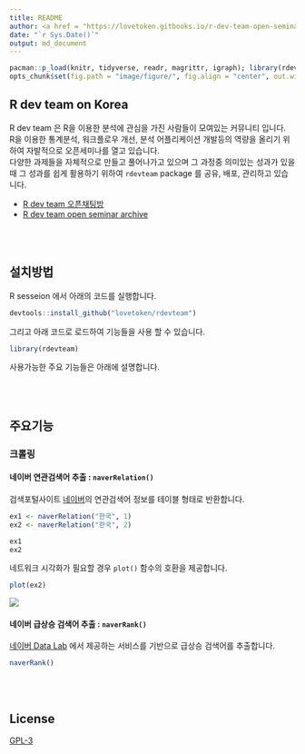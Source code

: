 ```yaml
---
title: README
author: <a href = "https://lovetoken.gitbooks.io/r-dev-team-open-seminar/content/">R Dev Team</a>
date: "`r Sys.Date()`"
output: md_document
---
```


```r
pacman::p_load(knitr, tidyverse, readr, magrittr, igraph); library(rdevteam)
opts_chunk$set(fig.path = "image/figure/", fig.align = "center", out.width = "80%", warning = F, message = F)
```

## R dev team on Korea

R dev team 은 R을 이용한 분석에 관심을 가진 사람들이 모여있는 커뮤니티 입니다.  
R을 이용한 통계분석, 워크플로우 개선, 분석 어플리케이션 개발등의 역량을 올리기 위하여 자발적으로 오픈세미나를 열고 있습니다.  
다양한 과제들을 자체적으로 만들고 풀어나가고 있으며 그 과정중 의미있는 성과가 있을때 그 성과를 쉽게 활용하기 위하여 `rdevteam` package 를 공유, 배포, 관리하고 있습니다.

* [R dev team 오픈채팅방](https://open.kakao.com/o/gEdB6wo) 
* [R dev team open seminar archive](https://lovetoken.gitbooks.io/r-dev-team-open-seminar/content/)

<br><br>

## 설치방법

R sesseion 에서 아래의 코드를 실행합니다.  

```r
devtools::install_github("lovetoken/rdevteam")
```

그리고 아래 코드로 로드하여 기능들을 사용 할 수 있습니다.

```r
library(rdevteam)
```

사용가능한 주요 기능들은 아래에 설명합니다.

<br><br>

## 주요기능

### 크롤링

#### 네이버 연관검색어 추출 : `naverRelation()`

검색포털사이트 [네이버](https://www.naver.com/)의 연관검색어 정보를 테이블 형태로 반환합니다.  

```r
ex1 <- naverRelation("한국", 1)
ex2 <- naverRelation("한국", 2)

ex1
ex2
```

네트워크 시각화가 필요할 경우 `plot()` 함수의 호환을 제공합니다.

```r
plot(ex2)
```

![](image/plot_ex2.png)

#### 네이버 급상승 검색어 추출 : `naverRank()`

[네이버 Data Lab](https://datalab.naver.com/keyword/realtimeList.naver) 에서 제공하는 서비스를 기반으로 급상승 검색어를 추출합니다.

```r
naverRank()
```

<br><br>

## License

[GPL-3](https://www.gnu.org/licenses/gpl-3.0.en.html)
